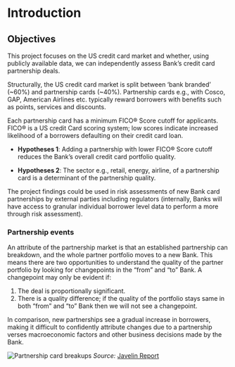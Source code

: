 # Introduction


## Objectives {#objectives}

This project focuses on the US credit card market and whether, using
publicly available data, we can independently assess Bank's credit card partnership deals.

Structurally, the US credit card market is split between 'bank branded'
(\~60%) and partnership cards (\~40%). Partnership cards e.g., with
Cosco, GAP, American Airlines etc. typically reward borrowers with
benefits such as points, services and discounts.

Each partnership card has a minimum FICO® Score cutoff for applicants.
FICO® is a US credit Card scoring system; low scores indicate increased
likelihood of a borrowers defaulting on their credit card loan.

-   **Hypotheses 1**: Adding a partnership with lower FICO® Score
    cutoff reduces the Bank's overall credit card portfolio quality.

-   **Hypotheses 2**: The sector e.g., retail, energy, airline, of a
    partnership card is a determinant of the partnership quality.

The project findings could be used in risk assessments of new Bank card
partnerships by external parties including regulators (internally, Banks
will have access to granular individual borrower level data to perform a
more through risk assessment).

### Partnership events {#sec-intro-events}

An attribute of the partnership market is that an established
partnership can breakdown, and the whole partner portfolio moves to a
new Bank. This means there are two opportunities to understand the
quality of the partner portfolio by looking for changepoints in the
"from" and "to" Bank. A changepoint may only be evident if:

1.  The deal is proportionally significant.
2.  There is a quality difference; if the quality of the portfolio stays
    same in both "from" and "to" Bank then we will not see a
    changepoint.

In comparison, new partnerships see a gradual increase in borrowers,
making it difficult to confidently attribute changes due to a
partnership verses macroeconomic factors and other
business decisions made by the Bank.

![Partnership card breakups](images/Mercator-Advisory-Group-Co-branded-Credit-Cards-EXHIBITS-Aug2021.jpg){#fig-gap-mercator}
*Source:* [Javelin Report](https://javelinstrategy.com/research/co-branded-credit-cards-reinventing-themselves-post-covid-losses)


